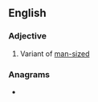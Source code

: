 ==English==

===Adjective===
{{en-adj|-|head=[[man]]-[[size]]}}

# Variant of [[man-sized]]

===Anagrams===
* {{anagrams|en|Ziemans}}